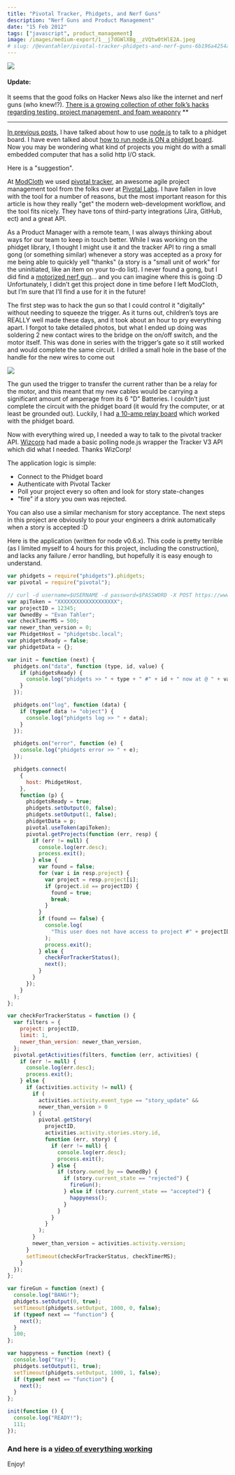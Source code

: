 ```yaml
---
title: "Pivotal Tracker, Phidgets, and Nerf Guns"
description: "Nerf Guns and Product Management"
date: "15 Feb 2012"
tags: ["javascript", product_management]
image: /images/medium-export/1__j7dGWlXBg__zVQtw0tHlE2A.jpeg
# slug: /@evantahler/pivotal-tracker-phidgets-and-nerf-guns-6b196a4254a0
---
```


![](/images/medium-export/1__j7dGWlXBg__zVQtw0tHlE2A.jpeg)

#### Update:

It seems that the good folks on Hacker News also like the internet and nerf guns (who knew!?). [There is a growing collection of other folk’s hacks regarding testing, project management, and foam weaponry](http://news.ycombinator.com/item?id=3594587) \*\*

---

[In previous posts](http://blog.evantahler.com/on-nodejs-and-phidgets), I have talked about how to use [node.js](http://nodejs.org/) to talk to a phidget board. I have even talked about [how to run node.js ON a phidget board](http://blog.evantahler.com/node-js-running-on-a-phidgets-sbc2-board). Now you may be wondering what kind of projects you might do with a small embedded computer that has a solid http I/O stack.

Here is a "suggestion".

At [ModCloth](http://modcloth.com) we used [pivotal tracker](http://www.pivotaltracker.com), an awesome agile project management tool from the folks over at [Pivotal Labs](http://pivotallabs.com/). I have fallen in love with the tool for a number of reasons, but the most important reason for this article is how they really "get" the modern web-development workflow, and the tool fits nicely. They have tons of third-party integrations (Jira, GitHub, ect) and a great API.

As a Product Manager with a remote team, I was always thinking about ways for our team to keep in touch better. While I was working on the phidget library, I thought I might use it and the tracker API to ring a small gong (or something similar) whenever a story was accepted as a proxy for me being able to quickly yell "thanks" (a story is a "small unit of work" for the uninitiated, like an item on your to-do list). I never found a gong, but I did find a [motorized nerf gun](http://www.amazon.com/Nerf-N-Strike-Vulcan-EBF-25-Blaster/dp/B0013U95U2)… and you can imagine where this is going :D Unfortunately, I didn’t get this project done in time before I left ModCloth, but I’m sure that I’ll find a use for it in the future!

The first step was to hack the gun so that I could control it "digitally" without needing to squeeze the trigger. As it turns out, children’s toys are REALLY well made these days, and it took about an hour to pry everything apart. I forgot to take detailed photos, but what I ended up doing was soldering 2 new contact wires to the bridge on the on/off switch, and the motor itself. This was done in series with the trigger’s gate so it still worked and would complete the same circuit. I drilled a small hole in the base of the handle for the new wires to come out

![](/images/medium-export/0__yE4FPa__KrztRYOYt.jpeg)

The gun used the trigger to transfer the current rather than be a relay for the motor, and this meant that my new cables would be carrying a significant amount of amperage from its 6 "D" Batteries. I couldn’t just complete the circuit with the phidget board (it would fry the computer, or at least be grounded out). Luckily, I had [a 10-amp relay board](http://www.phidgets.com/products.php?product_id=3051) which worked with the phidget board.

Now with everything wired up, I needed a way to talk to the pivotal tracker API. [Wizcorp](https://github.com/Wizcorp/node-pivotal) had made a basic polling node.js wrapper the Tracker V3 API which did what I needed. Thanks WizCorp!

The application logic is simple:

- Connect to the Phidget board
- Authenticate with Pivotal Tacker
- Poll your project every so often and look for story state-changes
- "fire" if a story you own was rejected.

You can also use a similar mechanism for story acceptance. The next steps in this project are obviously to pour your engineers a drink automatically when a story is accepted :D

Here is the application (written for node v0.6.x). This code is pretty terrible (as I limited myself to 4 hours for this project, including the construction), and lacks any failure / error handling, but hopefully it is easy enough to understand.

```js
var phidgets = require("phidgets").phidgets;
var pivotal = require("pivotal");

// curl -d username=$USERNAME -d password=$PASSWORD -X POST https://www.pivotaltracker.com/services/v3/tokens/active
var apiToken = "XXXXXXXXXXXXXXXXXXX";
var projectID = 12345;
var OwnedBy = "Evan Tahler";
var checkTimerMS = 500;
var newer_than_version = 0;
var PhidgetHost = "phidgetsbc.local";
var phidgetsReady = false;
var phidgetData = {};

var init = function (next) {
  phidgets.on("data", function (type, id, value) {
    if (phidgetsReady) {
      console.log("phidgets >> " + type + " #" + id + " now at @ " + value);
    }
  });

  phidgets.on("log", function (data) {
    if (typeof data != "object") {
      console.log("phidgets log >> " + data);
    }
  });

  phidgets.on("error", function (e) {
    console.log("phidgets error >> " + e);
  });

  phidgets.connect(
    {
      host: PhidgetHost,
    },
    function (p) {
      phidgetsReady = true;
      phidgets.setOutput(0, false);
      phidgets.setOutput(1, false);
      phidgetData = p;
      pivotal.useToken(apiToken);
      pivotal.getProjects(function (err, resp) {
        if (err != null) {
          console.log(err.desc);
          process.exit();
        } else {
          var found = false;
          for (var i in resp.project) {
            var project = resp.project[i];
            if (project.id == projectID) {
              found = true;
              break;
            }
          }
          if (found == false) {
            console.log(
              "This user does not have access to project #" + projectID
            );
            process.exit();
          } else {
            checkForTrackerStatus();
            next();
          }
        }
      });
    }
  );
};

var checkForTrackerStatus = function () {
  var filters = {
    project: projectID,
    limit: 1,
    newer_than_version: newer_than_version,
  };
  pivotal.getActivities(filters, function (err, activities) {
    if (err != null) {
      console.log(err.desc);
      process.exit();
    } else {
      if (activities.activity != null) {
        if (
          activities.activity.event_type == "story_update" &&
          newer_than_version > 0
        ) {
          pivotal.getStory(
            projectID,
            activities.activity.stories.story.id,
            function (err, story) {
              if (err != null) {
                console.log(err.desc);
                process.exit();
              } else {
                if (story.owned_by == OwnedBy) {
                  if (story.current_state == "rejected") {
                    fireGun();
                  } else if (story.current_state == "accepted") {
                    happyness();
                  }
                }
              }
            }
          );
        }
        newer_than_version = activities.activity.version;
      }
      setTimeout(checkForTrackerStatus, checkTimerMS);
    }
  });
};

var fireGun = function (next) {
  console.log("BANG!");
  phidgets.setOutput(0, true);
  setTimeout(phidgets.setOutput, 1000, 0, false);
  if (typeof next == "function") {
    next();
  }
  100;
};

var happyness = function (next) {
  console.log("Yay!");
  phidgets.setOutput(1, true);
  setTimeout(phidgets.setOutput, 1000, 1, false);
  if (typeof next == "function") {
    next();
  }
};

init(function () {
  console.log("READY!");
  111;
});
```

### And here is a [video of everything working](http://www.youtube.com/watch?v=d4KIeTTp3qA)

Enjoy!
